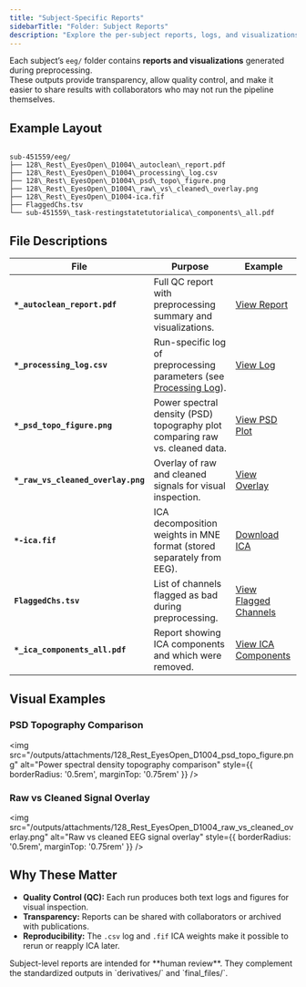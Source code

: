 ```yaml
---
title: "Subject-Specific Reports"
sidebarTitle: "Folder: Subject Reports"
description: "Explore the per-subject reports, logs, and visualizations generated by AutoCleanEEG for quality control."
---
```


Each subject’s `eeg/` folder contains **reports and visualizations** generated during preprocessing.  
These outputs provide transparency, allow quality control, and make it easier to share results with collaborators who may not run the pipeline themselves.

## Example Layout

```

sub-451559/eeg/
├── 128\_Rest\_EyesOpen\_D1004\_autoclean\_report.pdf
├── 128\_Rest\_EyesOpen\_D1004\_processing\_log.csv
├── 128\_Rest\_EyesOpen\_D1004\_psd\_topo\_figure.png
├── 128\_Rest\_EyesOpen\_D1004\_raw\_vs\_cleaned\_overlay.png
├── 128\_Rest\_EyesOpen\_D1004-ica.fif
├── FlaggedChs.tsv
└── sub-451559\_task-restingstatetutorialica\_components\_all.pdf

```

## File Descriptions

| File | Purpose | Example |
|------|---------|---------|
| **`*_autoclean_report.pdf`** | Full QC report with preprocessing summary and visualizations. | [View Report](/outputs/attachments/128_Rest_EyesOpen_D1004_autoclean_report.pdf) |
| **`*_processing_log.csv`** | Run-specific log of preprocessing parameters (see [Processing Log](../processing-log.md)). | [View Log](/outputs/attachments/128_Rest_EyesOpen_D1004_processing_log.csv) |
| **`*_psd_topo_figure.png`** | Power spectral density (PSD) topography plot comparing raw vs. cleaned data. | [View PSD Plot](/outputs/attachments/128_Rest_EyesOpen_D1004_psd_topo_figure.png) |
| **`*_raw_vs_cleaned_overlay.png`** | Overlay of raw and cleaned signals for visual inspection. | [View Overlay](/outputs/attachments/128_Rest_EyesOpen_D1004_raw_vs_cleaned_overlay.png) |
| **`*-ica.fif`** | ICA decomposition weights in MNE format (stored separately from EEG). | [Download ICA](/outputs/attachments/128_Rest_EyesOpen_D1004-ica.fif) |
| **`FlaggedChs.tsv`** | List of channels flagged as bad during preprocessing. | [View Flagged Channels](/outputs/attachments/FlaggedChs.tsv) |
| **`*_ica_components_all.pdf`** | Report showing ICA components and which were removed. | [View ICA Components](/outputs/attachments/sub-451559_task-restingstatetutorialica_components_all.pdf) |


## Visual Examples

### PSD Topography Comparison
<img src="/outputs/attachments/128_Rest_EyesOpen_D1004_psd_topo_figure.png" alt="Power spectral density topography comparison" style={{ borderRadius: '0.5rem', marginTop: '0.75rem' }} />

### Raw vs Cleaned Signal Overlay
<img src="/outputs/attachments/128_Rest_EyesOpen_D1004_raw_vs_cleaned_overlay.png" alt="Raw vs cleaned EEG signal overlay" style={{ borderRadius: '0.5rem', marginTop: '0.75rem' }} />

## Why These Matter

- **Quality Control (QC):** Each run produces both text logs and figures for visual inspection.  
- **Transparency:** Reports can be shared with collaborators or archived with publications.  
- **Reproducibility:** The `.csv` log and `.fif` ICA weights make it possible to rerun or reapply ICA later.  

<Info>
Subject-level reports are intended for **human review**.  
They complement the standardized outputs in `derivatives/` and `final_files/`.
</Info>